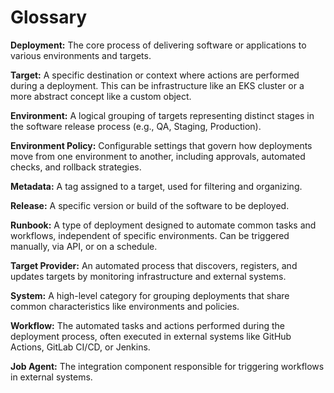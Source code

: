 # Glossary

**Deployment:** The core process of delivering software or applications to
various environments and targets.

**Target:** A specific destination or context where actions are performed during
a deployment. This can be infrastructure like an EKS cluster or a more abstract
concept like a custom object.

**Environment:** A logical grouping of targets representing distinct stages in
the software release process (e.g., QA, Staging, Production).

**Environment Policy:** Configurable settings that govern how deployments move
from one environment to another, including approvals, automated checks, and
rollback strategies.

**Metadata:** A tag assigned to a target, used for filtering and organizing.

**Release:** A specific version or build of the software to be deployed.

**Runbook:** A type of deployment designed to automate common tasks and
workflows, independent of specific environments. Can be triggered manually, via
API, or on a schedule.

**Target Provider:** An automated process that discovers, registers, and updates
targets by monitoring infrastructure and external systems.

**System:** A high-level category for grouping deployments that share common
characteristics like environments and policies.

**Workflow:** The automated tasks and actions performed during the deployment
process, often executed in external systems like GitHub Actions, GitLab CI/CD,
or Jenkins.

**Job Agent:** The integration component responsible for triggering workflows in
external systems.
